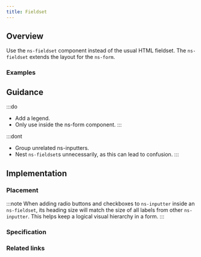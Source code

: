 ```yaml
---
title: Fieldset
---
```




## Overview

<CompDetails name={componentName} />

Use the `ns-fieldset` component instead of the usual HTML fieldset. The `ns-fieldset` extends the layout for the `ns-form`.

### Examples

<ExampleViewer type="standard" />

## Guidance

:::do
- Add a legend.
- Only use inside the ns-form component.
:::

:::dont
- Group unrelated ns-inputters.
- Nest `ns-fieldset`s unnecessarily, as this can lead to confusion.
:::

## Implementation

### Placement

<Placement name={componentName} />

:::note
When adding radio buttons and checkboxes to `ns-inputter` inside an `ns-fieldset`, its heading size will match the size of all labels from other `ns-inputter`. This helps keep a logical visual hierarchy in a form.
:::

### Specification

<Specification name={componentName} />

### Related links

<RelatedLinks name={componentName} />

